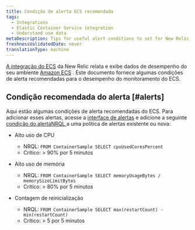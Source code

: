 ```yaml
---
title: Condição de alerta ECS recomendada
tags:
  - Integrations
  - Elastic Container Service integration
  - Understand use data
metaDescription: Tips for useful alert conditions to set for New Relic's Amazon ECS integration.
freshnessValidatedDate: never
translationType: machine
---
```


[A integração do ECS](/docs/introduction-amazon-ecs-integration) da New Relic relata e exibe dados de desempenho do seu ambiente [Amazon ECS](https://docs.aws.amazon.com/ecs/index.html) . Este documento fornece algumas condições de alerta recomendadas para o desempenho do monitoramento do ECS.

## Condição recomendada do alerta [#alerts]

Aqui estão algumas condições de alerta recomendadas do ECS. Para adicionar esses alertas, acesse a [interface de alertas](http://one.newrelic.com/alerts/) e adicione a seguinte [condição do alertaNRQL ](/docs/alerts/new-relic-alerts/defining-conditions/create-alert-conditions-nrql-queries)a uma política de alertas existente ou nova:

* Alto uso de CPU

  * NRQL: `FROM ContainerSample SELECT cpuUsedCoresPercent`
  * Crítico: &gt; 90% por 5 minutos

* Alto uso de memória

  * NRQL: `FROM ContainerSample SELECT memoryUsageBytes / memorySizeLimitBytes`
  * Crítico: &gt; 80% por 5 minutos

* Contagem de reinicialização

  * NRQL: `FROM ContainerSample SELECT max(restartCount) - min(restartCount)`
  * Crítico: &gt; 5 por 5 minutos